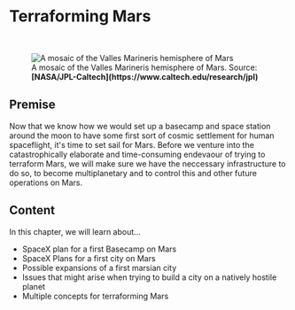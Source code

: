 
# Terraforming Mars

<br/>
<figure>
<Image src={require(".//../../resources/images/mars.png")} alt="A mosaic of the Valles Marineris hemisphere of Mars" />
<figcaption style={{ color: "rgb(156, 156, 156)", fontSize: "14px", marginTop: "2px" }}>A mosaic of the Valles Marineris hemisphere of Mars. Source: <strong>[NASA/JPL-Caltech](https://www.caltech.edu/research/jpl)</strong></figcaption>
</figure>

## Premise
Now that we know how we would set up a basecamp and space station around the moon to have some first sort of cosmic settlement for human spaceflight, it's time to set sail for Mars. Before we venture into the catastrophically elaborate and time-consuming endevaour of trying to terraform Mars, we will make sure we have the neccessary infrastructure to do so, to become multiplanetary and to control this and other future operations on Mars. 

## Content
In this chapter, we will learn about...

- SpaceX plan for a first Basecamp on Mars
- SpaceX Plans for a first city on Mars
- Possible expansions of a first marsian city 
- Issues that might arise when trying to build a city on a natively hostile planet
- Multiple concepts for terraforming Mars